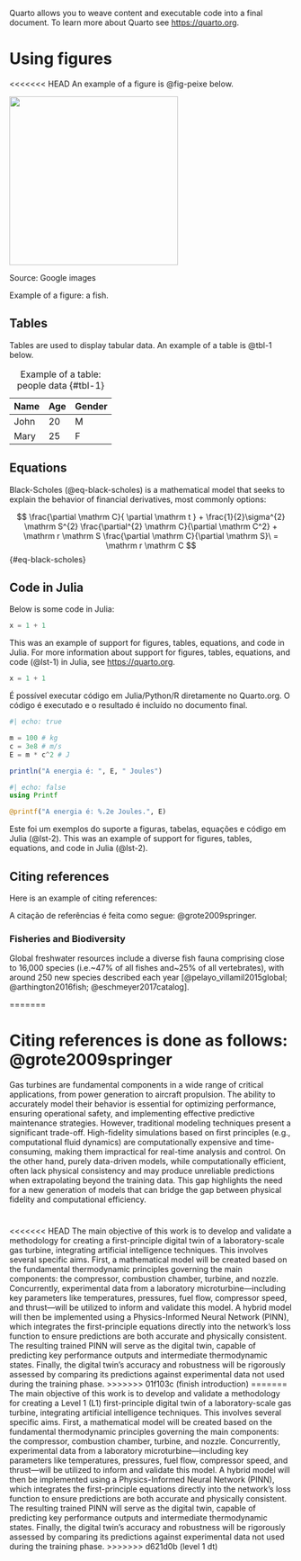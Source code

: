 \chapter{\huge{\textbf{Introduction}}}

Quarto allows you to weave content and executable code into a final document. To learn more about Quarto see <https://quarto.org>.

# Using figures

<<<<<<< HEAD
An example of a figure is @fig-peixe below.

::: {#fig-peixe layout-ncol=1}

![](figuras/images.jpg){width=300}

Source: Google images

Example of a figure: a fish.

:::

## Tables

Tables are used to display tabular data. An example of a table is @tbl-1 below.

| Name  | Age | Gender |
|-------|-----|--------|
| John  | 20  | M      |
| Mary  | 25  | F      |

: Example of a table: people data {#tbl-1}

## Equations

Black-Scholes (@eq-black-scholes) is a mathematical model that seeks to explain the behavior of financial derivatives, most commonly options:

$$
\frac{\partial \mathrm C}{ \partial \mathrm t } + \frac{1}{2}\sigma^{2} \mathrm S^{2}
\frac{\partial^{2} \mathrm C}{\partial \mathrm C^2}
  + \mathrm r \mathrm S \frac{\partial \mathrm C}{\partial \mathrm S}\ =
  \mathrm r \mathrm C 
$$ {#eq-black-scholes}

## Code in Julia

Below is some code in Julia:

<!-- Here I had to do a workaround because I couldn't get the code to run correctly in quarto.org. I used \vspace{0cm} and it worked at the time. -->

\vspace{0cm}

```{#lst-1 .julia lst-cap="Customers Query"}
x = 1 + 1
```

This was an example of support for figures, tables, equations, and code in Julia. For more information about support for figures, tables, equations, and code (@lst-1) in Julia, see <https://quarto.org>.

```{#lst-2 .julia lst-cap="Example of Julia code"}
x = 1 + 1
```

É possível executar código em Julia/Python/R diretamente no Quarto.org. O código é executado e o resultado é incluído no documento final.

```julia
#| echo: true

m = 100 # kg
c = 3e8 # m/s
E = m * c^2 # J

println("A energia é: ", E, " Joules")
```

```julia
#| echo: false
using Printf

@printf("A energia é: %.2e Joules.", E)
```

Este foi um exemplos do suporte a figuras, tabelas, equações e código em Julia (@lst-2).
This was an example of support for figures, tables, equations, and code in Julia (@lst-2).

## Citing references

Here is an example of citing references:

A citação de referências é feita como segue: @grote2009springer.

### Fisheries and Biodiversity

Global freshwater resources include a diverse fish fauna comprising close to 16,000 species (i.e.~47% of all fishes and~25% of all vertebrates), with around 250 new species described each year [@pelayo_villamil2015global; @arthington2016fish; @eschmeyer2017catalog].

=======

Citing references is done as follows: @grote2009springer
=======
Gas turbines are fundamental components in a wide range of critical applications, from power generation to aircraft propulsion. The ability to accurately model their behavior is essential for optimizing performance, ensuring operational safety, and implementing effective predictive maintenance strategies. However, traditional modeling techniques present a significant trade-off. High-fidelity simulations based on first principles (e.g., computational fluid dynamics) are computationally expensive and time-consuming, making them impractical for real-time analysis and control. On the other hand, purely data-driven models, while computationally efficient, often lack physical consistency and may produce unreliable predictions when extrapolating beyond the training data. This gap highlights the need for a new generation of models that can bridge the gap between physical fidelity and computational efficiency.

# \textbf{Objectives}

<<<<<<< HEAD
The main objective of this work is to develop and validate a methodology for creating a first-principle digital twin of a laboratory-scale gas turbine, integrating artificial intelligence techniques. This involves several specific aims. First, a mathematical model will be created based on the fundamental thermodynamic principles governing the main components: the compressor, combustion chamber, turbine, and nozzle. Concurrently, experimental data from a laboratory microturbine—including key parameters like temperatures, pressures, fuel flow, compressor speed, and thrust—will be utilized to inform and validate this model. A hybrid model will then be implemented using a Physics-Informed Neural Network (PINN), which integrates the first-principle equations directly into the network's loss function to ensure predictions are both accurate and physically consistent. The resulting trained PINN will serve as the digital twin, capable of predicting key performance outputs and intermediate thermodynamic states. Finally, the digital twin's accuracy and robustness will be rigorously assessed by comparing its predictions against experimental data not used during the training phase.
>>>>>>> 01f103c (finish introduction)
=======
The main objective of this work is to develop and validate a methodology for creating a Level 1 (L1) first-principle digital twin of a laboratory-scale gas turbine, integrating artificial intelligence techniques. This involves several specific aims. First, a mathematical model will be created based on the fundamental thermodynamic principles governing the main components: the compressor, combustion chamber, turbine, and nozzle. Concurrently, experimental data from a laboratory microturbine—including key parameters like temperatures, pressures, fuel flow, compressor speed, and thrust—will be utilized to inform and validate this model. A hybrid model will then be implemented using a Physics-Informed Neural Network (PINN), which integrates the first-principle equations directly into the network's loss function to ensure predictions are both accurate and physically consistent. The resulting trained PINN will serve as the digital twin, capable of predicting key performance outputs and intermediate thermodynamic states. Finally, the digital twin's accuracy and robustness will be rigorously assessed by comparing its predictions against experimental data not used during the training phase.
>>>>>>> d621d0b (level 1 dt)
